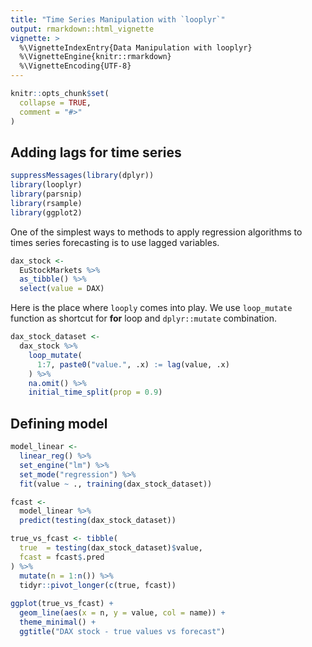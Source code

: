 ```yaml
---
title: "Time Series Manipulation with `looplyr`"
output: rmarkdown::html_vignette
vignette: >
  %\VignetteIndexEntry{Data Manipulation with looplyr}
  %\VignetteEngine{knitr::rmarkdown}
  %\VignetteEncoding{UTF-8}
---
```


```r
knitr::opts_chunk$set(
  collapse = TRUE,
  comment = "#>"
)
```

## Adding lags for time series

```r
suppressMessages(library(dplyr))
library(looplyr)
library(parsnip)
library(rsample)
library(ggplot2)
```

One of the simplest ways to methods to apply regression algorithms 
to times series forecasting is to use lagged variables.

```r
dax_stock <- 
  EuStockMarkets %>% 
  as_tibble() %>% 
  select(value = DAX)
```

Here is the place where `looply` comes into play.
We use `loop_mutate` function as shortcut for **for** loop and `dplyr::mutate` combination.

```r
dax_stock_dataset <- 
  dax_stock %>% 
    loop_mutate(
      1:7, paste0("value.", .x) := lag(value, .x)
    ) %>% 
    na.omit() %>% 
    initial_time_split(prop = 0.9)
```

## Defining model
```r
model_linear <- 
  linear_reg() %>% 
  set_engine("lm") %>% 
  set_mode("regression") %>% 
  fit(value ~ ., training(dax_stock_dataset))

fcast <- 
  model_linear %>% 
  predict(testing(dax_stock_dataset))

true_vs_fcast <- tibble(
  true  = testing(dax_stock_dataset)$value,
  fcast = fcast$.pred
) %>% 
  mutate(n = 1:n()) %>% 
  tidyr::pivot_longer(c(true, fcast))  
  
ggplot(true_vs_fcast) +
  geom_line(aes(x = n, y = value, col = name)) +
  theme_minimal() +
  ggtitle("DAX stock - true values vs forecast")
```
